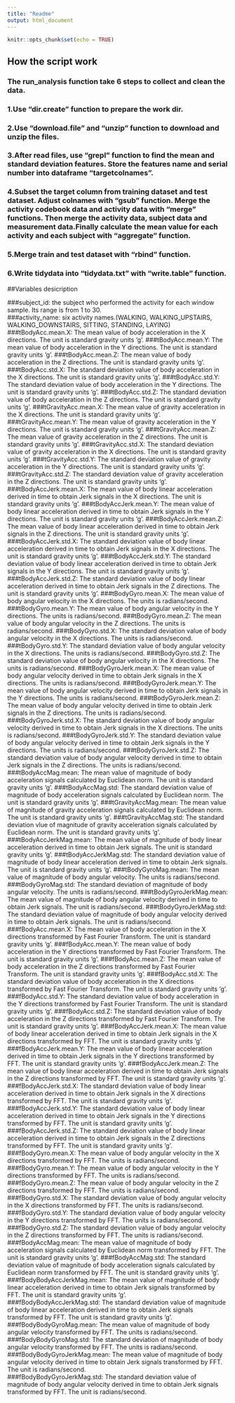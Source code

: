 ```yaml
---
title: "Readme"
output: html_document
---
```


```r
knitr::opts_chunk$set(echo = TRUE)
```
## How the script work
### The run_analysis function take 6 steps to collect and clean the data.
### 1.Use "dir.create" function to prepare the work dir.
### 2.Use "download.file" and "unzip" function to download and unzip the files.
### 3.After read files, use "grepl" function to find the mean and standard deviation features. Store the features name and serial number into dataframe "targetcolnames".
### 4.Subset the target column from training dataset and test dataset. Adjust colnames with "gsub" function. Merge the activity codebook data and activity data with "merge" functions. Then merge the activity data, subject data and measurement data.Finally calculate the mean value for each activity and each subject with "aggregate" function.
### 5.Merge train and test dataset with "rbind" function.
### 6.Write tidydata into "tidydata.txt" with "write.table" function.

##Variables desicription

###subject_id: the subject who performed the activity for each window sample. Its range is from 1 to 30.    
###activity_name: six activity names.(WALKING, WALKING_UPSTAIRS, WALKING_DOWNSTAIRS, SITTING, STANDING, LAYING) 
###tBodyAcc.mean.X: The mean value of body acceleration in the X directions. The unit is standard gravity units 'g'.
###tBodyAcc.mean.Y: The mean value of body acceleration in the Y directions. The unit is standard gravity units 'g'.
###tBodyAcc.mean.Z: The mean value of body acceleration in the Z directions. The unit is standard gravity units 'g'.
###tBodyAcc.std.X: The standard deviation value of body acceleration in the X directions. The unit is standard gravity units 'g'.
###tBodyAcc.std.Y: The standard deviation value of body acceleration in the Y directions. The unit is standard gravity units 'g'.
###tBodyAcc.std.Z: The standard deviation value of body acceleration in the Z directions. The unit is standard gravity units 'g'.
###tGravityAcc.mean.X: The mean value of gravity acceleration in the X directions. The unit is standard gravity units 'g'.
###tGravityAcc.mean.Y: The mean value of gravity acceleration in the Y directions. The unit is standard gravity units 'g'.
###tGravityAcc.mean.Z: The mean value of gravity acceleration in the Z directions. The unit is standard gravity units 'g'.
###tGravityAcc.std.X: The standard deviation value of gravity acceleration in the X directions. The unit is standard gravity units 'g'.
###tGravityAcc.std.Y: The standard deviation value of gravity acceleration in the Y directions. The unit is standard gravity units 'g'.
###tGravityAcc.std.Z: The standard deviation value of gravity acceleration in the Z directions. The unit is standard gravity units 'g'.
###tBodyAccJerk.mean.X: The mean value of body linear acceleration derived in time to obtain Jerk signals in the X directions. The unit is standard gravity units 'g'.
###tBodyAccJerk.mean.Y: The mean value of body linear acceleration derived in time to obtain Jerk signals in the Y directions. The unit is standard gravity units 'g'.
###tBodyAccJerk.mean.Z: The mean value of body linear acceleration derived in time to obtain Jerk signals in the Z directions. The unit is standard gravity units 'g'.
###tBodyAccJerk.std.X: The standard deviation value of body linear acceleration derived in time to obtain Jerk signals in the X directions. The unit is standard gravity units 'g'.
###tBodyAccJerk.std.Y: The standard deviation value of body linear acceleration derived in time to obtain Jerk signals in the Y directions. The unit is standard gravity units 'g'.
###tBodyAccJerk.std.Z: The standard deviation value of body linear acceleration derived in time to obtain Jerk signals in the Z directions. The unit is standard gravity units 'g'.
###tBodyGyro.mean.X: The mean value of body angular velocity in the X directions. The units is radians/second.
###tBodyGyro.mean.Y: The mean value of body angular velocity in the Y directions. The units is radians/second.
###tBodyGyro.mean.Z: The mean value of body angular velocity in the Z directions. The units is radians/second.
###tBodyGyro.std.X: The standard deviation value of body angular velocity in the X directions. The units is radians/second.
###tBodyGyro.std.Y: The standard deviation value of body angular velocity in the X directions. The units is radians/second.
###tBodyGyro.std.Z: The standard deviation value of body angular velocity in the X directions. The units is radians/second.
###tBodyGyroJerk.mean.X: The mean value of body angular velocity derived in time to obtain Jerk signals in the X directions. The units is radians/second.
###tBodyGyroJerk.mean.Y: The mean value of body angular velocity derived in time to obtain Jerk signals in the Y directions. The units is radians/second.
###tBodyGyroJerk.mean.Z: The mean value of body angular velocity derived in time to obtain Jerk signals in the Z directions. The units is radians/second.
###tBodyGyroJerk.std.X: The standard deviation value of body angular velocity derived in time to obtain Jerk signals in the X directions. The units is radians/second.
###tBodyGyroJerk.std.Y: The standard deviation value of body angular velocity derived in time to obtain Jerk signals in the Y directions. The units is radians/second.
###tBodyGyroJerk.std.Z: The standard deviation value of body angular velocity derived in time to obtain Jerk signals in the Z directions. The units is radians/second.
###tBodyAccMag.mean: The mean value of magnitude of body acceleration signals calculated by Euclidean norm. The unit is standard gravity units 'g'.
###tBodyAccMag.std: The standard deviation value of magnitude of body acceleration signals calculated by Euclidean norm. The unit is standard gravity units 'g'.
###tGravityAccMag.mean: The mean value of magnitude of gravity acceleration signals calculated by Euclidean norm. The unit is standard gravity units 'g'.
###tGravityAccMag.std: The standard deviation vlue of magnitude of gravity acceleration signals calculated by Euclidean norm. The unit is standard gravity units 'g'.
###tBodyAccJerkMag.mean: The mean value of magnitude of body linear acceleration derived in time to obtain Jerk signals. The unit is standard gravity units 'g'.
###tBodyAccJerkMag.std: The standard deviation value of magnitude of body linear acceleration derived in time to obtain Jerk signals. The unit is standard gravity units 'g'.
###tBodyGyroMag.mean: The mean value of magnitude of body angular velocity. The units is radians/second.
###tBodyGyroMag.std: The standard deviation of magnitude of body angular velocity. The units is radians/second.
###tBodyGyroJerkMag.mean: The mean value of magnitude of body angular velocity derived in time to obtain Jerk signals. The unit is radians/second.
###tBodyGyroJerkMag.std: The standard deviation value of magnitude of body angular velocity derived in time to obtain Jerk signals. The unit is radians/second.
###fBodyAcc.mean.X: The mean value of body acceleration in the X directions transformed by Fast Fourier Transform. The unit is standard gravity units 'g'. 
###fBodyAcc.mean.Y: The mean value of body acceleration in the Y directions transformed by Fast Fourier Transform. The unit is standard gravity units 'g'. 
###fBodyAcc.mean.Z: The mean value of body acceleration in the Z directions transformed by Fast Fourier Transform. The unit is standard gravity units 'g'. 
###fBodyAcc.std.X: The standard deviation value of body acceleration in the X directions transformed by Fast Fourier Transform. The unit is standard gravity units 'g'. 
###fBodyAcc.std.Y: The standard deviation value of body acceleration in the Y directions transformed by Fast Fourier Transform. The unit is standard gravity units 'g'. 
###fBodyAcc.std.Z: The standard deviation value of body acceleration in the Z directions transformed by Fast Fourier Transform. The unit is standard gravity units 'g'. 
###fBodyAccJerk.mean.X: The mean value of body linear acceleration derived in time to obtain Jerk signals in the X directions transformed by FFT. The unit is standard gravity units 'g'.
###fBodyAccJerk.mean.Y: The mean value of body linear acceleration derived in time to obtain Jerk signals in the Y directions transformed by FFT. The unit is standard gravity units 'g'.
###fBodyAccJerk.mean.Z: The mean value of body linear acceleration derived in time to obtain Jerk signals in the Z directions transformed by FFT. The unit is standard gravity units 'g'.
###fBodyAccJerk.std.X: The standard deviation value of body linear acceleration derived in time to obtain Jerk signals in the X directions transformed by FFT. The unit is standard gravity units 'g'.
###fBodyAccJerk.std.Y: The standard deviation value of body linear acceleration derived in time to obtain Jerk signals in the Y directions transformed by FFT. The unit is standard gravity units 'g'.
###fBodyAccJerk.std.Z: The standard deviation value of body linear acceleration derived in time to obtain Jerk signals in the Z directions transformed by FFT. The unit is standard gravity units 'g'.
###fBodyGyro.mean.X: The mean value of body angular velocity in the X directions transformed by FFT. The units is radians/second.
###fBodyGyro.mean.Y: The mean value of body angular velocity in the Y directions transformed by FFT. The units is radians/second.
###fBodyGyro.mean.Z: The mean value of body angular velocity in the Z directions transformed by FFT. The units is radians/second.
###fBodyGyro.std.X: The standard deviation value of body angular velocity in the X directions transformed by FFT. The units is radians/second.
###fBodyGyro.std.Y: The standard deviation value of body angular velocity in the Y directions transformed by FFT. The units is radians/second.
###fBodyGyro.std.Z: The standard deviation value of body angular velocity in the Z directions transformed by FFT. The units is radians/second.
###fBodyAccMag.mean: The mean value of magnitude of body acceleration signals calculated by Euclidean norm transformed by FFT. The unit is standard gravity units 'g'.
###fBodyAccMag.std: The standard deviation value of magnitude of body acceleration signals calculated by Euclidean norm transformed by FFT. The unit is standard gravity units 'g'.
###fBodyBodyAccJerkMag.mean: The mean value of magnitude of body linear acceleration derived in time to obtain Jerk signals transformed by FFT. The unit is standard gravity units 'g'.             
###fBodyBodyAccJerkMag.std: The standard deviation value of magnitude of body linear acceleration derived in time to obtain Jerk signals transformed by FFT. The unit is standard gravity units 'g'.
###fBodyBodyGyroMag.mean: The mean value of magnitude of body angular velocity transformed by FFT. The units is radians/second.                                                                     
###fBodyBodyGyroMag.std: The standard deviation of magnitude of body angular velocity transformed by FFT. The units is radians/second.                                                              
###fBodyBodyGyroJerkMag.mean: The mean value of magnitude of body angular velocity derived in time to obtain Jerk signals transformed by FFT. The unit is radians/second.                           
###fBodyBodyGyroJerkMag.std: The standard deviation value of magnitude of body angular velocity derived in time to obtain Jerk signals transformed by FFT. The unit is radians/second.              
